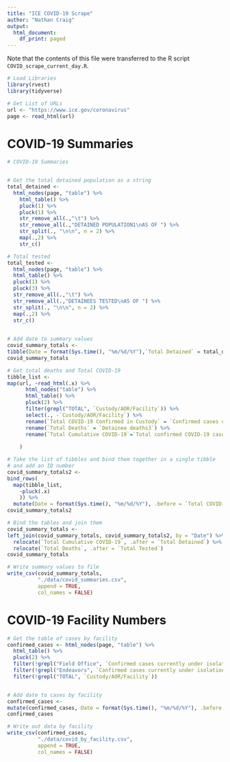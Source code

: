 ```yaml
---
title: "ICE COVID-19 Scrape"
author: "Nathan Craig"
output:
  html_document:
    df_print: paged
---
```


Note that the contents of this file were transferred to the R script `COVID_scrape_current_day.R`.
```r
# Load Libraries
library(rvest)
library(tidyverse)
```


```r
# Get List of URLs
url <- "https://www.ice.gov/coronavirus"
page <- read_html(url)
```



# COVID-19 Summaries
```r
# COVID-19 Summaries


# Get the total detained population as a string
total_detained <-
  html_nodes(page, "table") %>% 
    html_table() %>% 
    pluck(1) %>% 
    pluck(1) %>% 
    str_remove_all(.,"\t") %>% 
    str_remove_all(.,"DETAINED POPULATION1\nAS OF ") %>% 
    str_split(., "\n\n", n = 2) %>% 
    map(.,2) %>% 
    str_c()

# Total tested
total_tested <- 
  html_nodes(page, "table") %>% 
  html_table() %>% 
  pluck(1) %>% 
  pluck(3) %>% 
  str_remove_all(.,"\t") %>% 
  str_remove_all(.,"DETAINEES TESTED\nAS OF ") %>% 
  str_split(., "\n\n", n = 2) %>% 
  map(.,2) %>% 
  str_c()
  

# Add date to summary values
covid_summary_totals <- 
tibble(Date = format(Sys.time(), "%m/%d/%Y"),`Total Detained` = total_detained, `Total Tested` = total_tested)
covid_summary_totals

```


```r
# Get total deaths and Total COVID-19
tibble_list <- 
map(url, ~read_html(.x) %>% 
      html_nodes("table") %>% 
      html_table() %>% 
      pluck(2) %>% 
      filter(grepl("TOTAL", `Custody/AOR/Facility`)) %>% 
      select(., -`Custody/AOR/Facility`) %>% 
      rename(`Total COVID-19 Confirmed in Custody` = `Confirmed cases currently under isolation or monitoring`) %>% 
      rename(`Total Deaths` = `Detainee deaths3`) %>% 
      rename(`Total Cumulative COVID-19`=`Total confirmed COVID-19 cases4`)
    
    )

# Take the list of tibbles and bind them together in a single tibble
# and add an ID number
covid_summary_totals2 <- 
bind_rows(
  map(tibble_list,
    ~pluck(.x)
    )) %>% 
  mutate(Date = format(Sys.time(), "%m/%d/%Y"), .before = `Total COVID-19 Confirmed in Custody`)
covid_summary_totals2
```


```r
# Bind the tables and join them
covid_summary_totals <- 
left_join(covid_summary_totals, covid_summary_totals2, by = "Date") %>% 
  relocate(`Total Cumulative COVID-19`, .after = `Total Detained`) %>% 
  relocate(`Total Deaths`, .after = `Total Tested`)
covid_summary_totals
```


```r
# Write summary values to file
write_csv(covid_summary_totals,
          "./data/covid_summaries.csv",
          append = TRUE,
          col_names = FALSE)
```



# COVID-19 Facility Numbers

```r

# Get the table of cases by facility
confirmed_cases <- html_nodes(page, "table") %>% 
  html_table() %>% 
  pluck(2) %>% 
  filter(!grepl("Field Office", `Confirmed cases currently under isolation or monitoring`)) %>% 
  filter(!grepl("Endeavors", `Confirmed cases currently under isolation or monitoring`)) %>% 
  filter(!grepl("TOTAL", `Custody/AOR/Facility`))


# Add date to cases by facility
confirmed_cases <- 
mutate(confirmed_cases, Date = format(Sys.time(), "%m/%d/%Y"), .before = `Custody/AOR/Facility`)
confirmed_cases
```

```r
# Write out data by facility
write_csv(confirmed_cases,
          "./data/covid_by_facility.csv",
          append = TRUE,
          col_names = FALSE)
```


